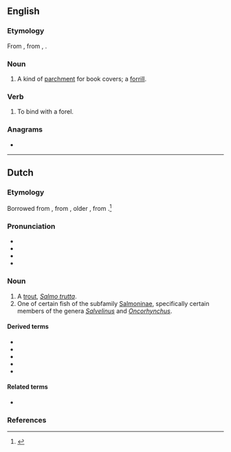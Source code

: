 {{also|førel}}
==English==

===Etymology===
From {{inh|en|enm|forel||case, sheath}}, from {{der|en|fro|forrel}}, {{m|fro|fourrel}}.

===Noun===
{{en-noun|~}}

# A kind of [[parchment]] for book covers; a [[forrill]].

===Verb===
{{en-verb|forell}}

# To bind with a forel.
#: {{rfquotek|en|Fuller}}

{{Webster 1913}}

===Anagrams===
* {{anagrams|en|a=eflor|Rolfe|lofer}}

----

==Dutch==
{{wikipedia|lang=nl}}
===Etymology===
Borrowed from {{bor|nl|de|Forelle}}, from {{der|nl|gmh|forhel}}, older {{m|gmh|forhen}}, from {{der|nl|goh|forhana}}.<ref>{{R:nl:EWN}}</ref>

===Pronunciation===
* {{IPA|nl|/foːˈrɛl/|/fɔˈrɛl/}}
* {{audio|nl|nl-forel.ogg|forel}}
* {{hyphenation|nl|fo|rel}}
* {{rhymes|nl|ɛl}}

===Noun===
{{nl-noun|m|-en|forelletje}}

# A [[trout]], ''[[Salmo trutta]]''.
# One of certain fish of the subfamily [[Salmoninae]], specifically certain members of the genera ''[[Salvelinus]]'' and ''[[Oncorhynchus]]''.

====Derived terms====
* {{l|nl|beekforel}}
* {{l|nl|meerforel}}
* {{l|nl|regenboogforel}}
* {{l|nl|zalmforel}}
* {{l|nl|zeeforel}}

====Related terms====
* {{l|nl|voorn}}

===References===
<references/>